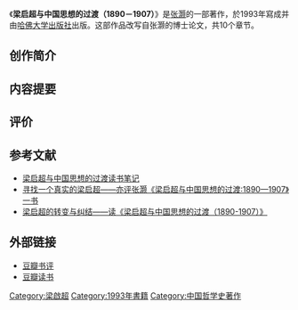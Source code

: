 {{Expand|time=2015-01-16T09:36:18+00:00}}
{{Infobox Book 
  | name           = 梁启超与中国思想的过渡（1890－1907）
  | author         = [[张灏_(1937年)|张灏]]
  | country        = {{美国}}
  | language       = [[中文|中文]]
  | cover_artist   = 
  | series         = 
| publisher      = 江苏人民出版社
| release_date   =  1993
  | media_type     = 书
  | pages          = 218
  | isbn           = 
  | preceded_by    = 
  | followed_by    = 
}}
《'''梁启超与中国思想的过渡（1890－1907）'''》是[[张灏_(1937年)|张灏]]的一部著作，於1993年寫成并由[[哈佛大学出版社|哈佛大学出版社]]出版。这部作品改写自张灏的博士论文，共10个章节。

== 创作简介 ==

== 内容提要 ==

== 评价 ==

== 参考文献 ==
* [http://wenku.baidu.com/link?url=v4y1ZpKdeoJoYJPYxldUyUS1UcvQbCbGaRw1HeRRS3DGj5JtYOM8gxOJqs2d3t1xdHFaFWVfgQR-dao9K0N1cH90UGQFfJ5uq3x4NQt3FOq 梁启超与中国思想的过渡读书笔记]
* [http://www.cqvip.com/QK/97924A/1994Z2/1002538341.html 寻找一个真实的梁启超——亦评张灏《梁启超与中国思想的过渡:1890—1907》一书] {{Wayback|url=http://www.cqvip.com/QK/97924A/1994Z2/1002538341.html |date=20150103073956 }}
* [http://www.cqvip.com/QK/60697X/201207/42978753.html 梁启超的转变与纠结——读《梁启超与中国思想的过渡（1890-1907）》] {{Wayback|url=http://www.cqvip.com/QK/60697X/201207/42978753.html |date=20150103073840 }}

== 外部链接 ==
* [http://book.douban.com/subject/1005755/reviews 豆瓣书评] {{Wayback|url=http://book.douban.com/subject/1005755/reviews |date=20150103071311 }}
* [http://book.douban.com/review/1376408/ 豆瓣读书] {{Wayback|url=http://book.douban.com/review/1376408/ |date=20150103071234 }}

[[Category:梁啟超|Category:梁啟超]]
[[Category:1993年書籍|Category:1993年書籍]]
[[Category:中国哲学史著作|Category:中国哲学史著作]]